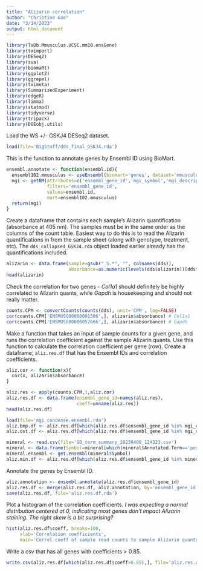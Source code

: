 ```yaml
---
title: "Alizarin correlation"
author: "Christine Gao"
date: "3/14/2023"
output: html_document
---
```


```r
library(TxDb.Mmusculus.UCSC.mm10.ensGene)
library(tximport)
library(DESeq2)
library(sva)
library(biomaRt)
library(ggplot2)
library(ggrepel)
library(tximeta)
library(SummarizedExperiment)
library(edgeR)
library(limma)
library(statmod)
library(tidyverse)
library(tripack)
library(DGEobj.utils)
```

Load the WS +/- GSKJ4 DESeq2 dataset.
```r
load(file='BigStuff/dds_final_GSKJ4.rda')
```

This is the function to annotate genes by Ensembl ID using BioMart.
```r
ensembl.annotate <- function(ensembl.id){
  ensembl102.mmusculus <- useEnsembl(biomart='genes', dataset='mmusculus_gene_ensembl', version=102)
  mgi <- getBM(attributes=c('ensembl_gene_id','mgi_symbol','mgi_description'),
               filters='ensembl_gene_id',
               values=ensembl.id,
               mart=ensembl102.mmusculus)
  return(mgi)
}
```

Create a dataframe that contains each sample's Alizarin quantification (absorbance at 405 nm). The samples must be in the same order as the columns of the count table. Easiest way to do this is to read the Alizarin quantifications in from the sample sheet (along with genotype, treatment, etc). The `dds_collapsed_GSKJ4.rda` object loaded earlier already has the quantifications included.
```r
alizarin <- data.frame(sample=gsub("_S.*", "", colnames(dds)),
                       absorbance=as.numeric(levels(dds$alizarin))[dds$alizarin])
head(alizarin)
```

Check the correlation for two genes - <i>Col1a1</i> should definitely be highly correlated to Alizarin quants, while <i>Gapdh</i> is housekeeping and should not really matter.
```r
counts.CPM <- convertCounts(counts(dds), unit='CPM', log=FALSE)
cor(counts.CPM['ENSMUSG00000001506',], alizarin$absorbance) # Col1a1
cor(counts.CPM['ENSMUSG00000057666',], alizarin$absorbance) # Gapdh
```


Make a function that takes an input of sample counts for a given gene, and runs the correlation coefficient against the sample Alizarin quants. Use this function to calculate the correlation coefficient per gene (row). Create a dataframe, `aliz.res.df` that has the Ensembl IDs and correlation coefficients.
```r
aliz.cor <- function(x){
  cor(x, alizarin$absorbance)
}

aliz.res <- apply(counts.CPM,1,aliz.cor)
aliz.res.df <- data.frame(ensembl_gene_id=names(aliz.res),
                          coeff=unname(aliz.res))
head(aliz.res.df)
```

```r
load(file='mgi_condense.ensembl.rda')
aliz.bmp.df <- aliz.res.df[which(aliz.res.df$ensembl_gene_id %in% mgi_condense.ensembl),]
aliz.ost.df <- aliz.res.df[which(aliz.res.df$ensembl_gene_id %in% mgi_ost.condense.ensembl$gene_id),]

mineral <- read.csv(file='GO_term_summary_20230406_124323.csv')
mineral <- data.frame(Symbol=mineral[which(mineral$Annotated.Term=='positive regulation of bone mineralization'),]$Symbol) %>% distinct()
mineral.ensembl <- get.ensembl(mineral$Symbol)
aliz.min.df <- aliz.res.df[which(aliz.res.df$ensembl_gene_id %in% mineral.ensembl$gene_id),]
```

Annotate the genes by Ensembl ID.
```r
aliz.annotation <- ensembl.annotate(aliz.res.df$ensembl_gene_id)
aliz.res.df <- merge(aliz.res.df, aliz.annotation, by='ensembl_gene_id', all=TRUE)
save(aliz.res.df, file='aliz.res.df.rda')
```

Plot a histogram of the correlation coefficients. <i>I was expecting a normal distribution centered at 0, indicating most genes don't impact Alizarin staining. The right skew is a bit surprising?</i>
```r
hist(aliz.res.df$coeff, breaks=100,
     xlab='Correlation coefficients',
     main='Correl coeff of sample read counts to sample Alizarin quants')
```

Write a csv that has all genes with coefficients > 0.85.
```r
write.csv(aliz.res.df[which(aliz.res.df$coeff>0.85),], file='aliz.res.df.csv')
```